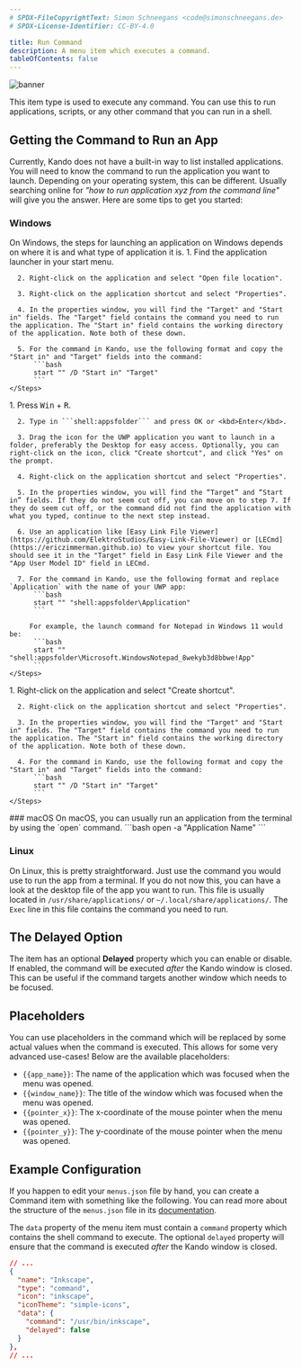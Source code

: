 ```yaml
---
# SPDX-FileCopyrightText: Simon Schneegans <code@simonschneegans.de>
# SPDX-License-Identifier: CC-BY-4.0

title: Run Command
description: A menu item which executes a command.
tableOfContents: false
---
```



![banner](../../assets/banner10.png)

<Intro>
This item type is used to execute any command.
You can use this to run applications, scripts, or any other command that you can run in a shell.
</Intro>

## <Icon name="solar:menu-dots-circle-bold-duotone" class="inline-icon" /> Getting the Command to Run an App

Currently, Kando does not have a built-in way to list installed applications.
You will need to know the command to run the application you want to launch.
Depending on your operating system, this can be different.
Usually searching online for _"how to run application xyz from the command line"_ will give you the answer.
Here are some tips to get you started:

### <AstroIcon name="seti:windows" class="inline-icon" /> Windows
On Windows, the steps for launching an application on Windows depends on where it is and what type of application it is.
<Tabs>
  <TabItem label="Start Menu Apps">
    <Steps>
      1. Find the application launcher in your start menu.

      2. Right-click on the application and select "Open file location".

      3. Right-click on the application shortcut and select "Properties".

      4. In the properties window, you will find the "Target" and "Start in" fields. The "Target" field contains the command you need to run the application. The "Start in" field contains the working directory of the application. Note both of these down.

      5. For the command in Kando, use the following format and copy the "Start in" and "Target" fields into the command:
          ```bash
          start "" /D "Start in" "Target"
          ```
    </Steps>
  </TabItem>
  <TabItem label="UWP Apps">
    <Steps>
      1. Press <kbd>Win</kbd> + <kbd>R</kbd>.

      2. Type in ```shell:appsfolder``` and press OK or <kbd>Enter</kbd>.

      3. Drag the icon for the UWP application you want to launch in a folder, preferably the Desktop for easy access. Optionally, you can right-click on the icon, click "Create shortcut", and click "Yes" on the prompt.

      4. Right-click on the application shortcut and select "Properties".

      5. In the properties window, you will find the “Target” and “Start in” fields. If they do not seem cut off, you can move on to step 7. If they do seem cut off, or the command did not find the application with what you typed, continue to the next step instead.

      6. Use an application like [Easy Link File Viewer](https://github.com/ElektroStudios/Easy-Link-File-Viewer) or [LECmd](https://ericzimmerman.github.io) to view your shortcut file. You should see it in the "Target" field in Easy Link File Viewer and the "App User Model ID" field in LECmd.

      7. For the command in Kando, use the following format and replace `Application` with the name of your UWP app:
          ```bash
          start "" "shell:appsfolder\Application"
          ```

         For example, the launch command for Notepad in Windows 11 would be:
          ```bash
          start "" "shell:appsfolder\Microsoft.WindowsNotepad_8wekyb3d8bbwe!App"
          ```
    </Steps>
  </TabItem>
  <TabItem label="Other Apps">
    <Steps>
      1. Right-click on the application and select "Create shortcut".

      2. Right-click on the application shortcut and select "Properties".

      3. In the properties window, you will find the "Target" and "Start in" fields. The "Target" field contains the command you need to run the application. The "Start in" field contains the working directory of the application. Note both of these down.

      4. For the command in Kando, use the following format and copy the "Start in" and "Target" fields into the command:
          ```bash
          start "" /D "Start in" "Target"
          ```
    </Steps>
  </TabItem>
</Tabs>
### <AstroIcon name="apple" class="inline-icon" /> macOS
On macOS, you can usually run an application from the terminal by using the `open` command.
```bash
open -a "Application Name"
```

### <AstroIcon name="linux" class="inline-icon" /> Linux
On Linux, this is pretty straightforward. Just use the command you would use to run the app from a terminal.
If you do not now this, you can have a look at the desktop file of the app you want to run. This file is usually located in `/usr/share/applications/` or `~/.local/share/applications/`. The `Exec` line in this file contains the command you need to run.

## <Icon name="solar:sort-by-time-line-duotone" class="inline-icon" /> The Delayed Option

The item has an optional **Delayed** property which you can enable or disable.
If enabled, the command will be executed _after_ the Kando window is closed.
This can be useful if the command targets another window which needs to be focused.

## <Icon name="solar:code-line-duotone" class="inline-icon" /> Placeholders

You can use placeholders in the command which will be replaced by some actual values when the command is executed.
This allows for some very advanced use-cases!
Below are the available placeholders:

- `{{app_name}}`: The name of the application which was focused when the menu was opened.
- `{{window_name}}`: The title of the window which was focused when the menu was opened.
- `{{pointer_x}}`: The x-coordinate of the mouse pointer when the menu was opened.
- `{{pointer_y}}`: The y-coordinate of the mouse pointer when the menu was opened.

## <Icon name="solar:settings-bold-duotone" class="inline-icon" /> Example Configuration

If you happen to edit your `menus.json` file by hand, you can create a Command item with something like the following.
You can read more about the structure of the `menus.json` file in its [documentation](/config-files).

The `data` property of the menu item must contain a `command` property which contains the shell command to execute.
The optional `delayed` property will ensure that the command is executed _after_ the Kando window is closed.

```json title="menus.json"
// ...
{
  "name": "Inkscape",
  "type": "command",
  "icon": "inkscape",
  "iconTheme": "simple-icons",
  "data": {
    "command": "/usr/bin/inkscape",
    "delayed": false
  }
},
// ...
```